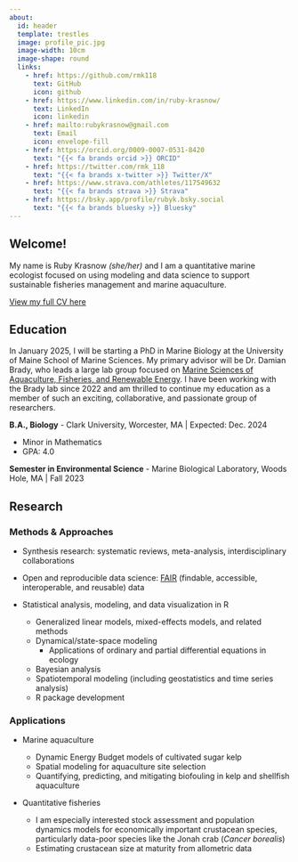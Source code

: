 ```yaml
---
about:
  id: header
  template: trestles
  image: profile_pic.jpg
  image-width: 10cm
  image-shape: round
  links:
    - href: https://github.com/rmk118
      text: GitHub
      icon: github
    - href: https://www.linkedin.com/in/ruby-krasnow/
      text: LinkedIn
      icon: linkedin
    - href: mailto:rubykrasnow@gmail.com
      text: Email
      icon: envelope-fill
    - href: https://orcid.org/0009-0007-0531-8420
      text: "{{< fa brands orcid >}} ORCID"
    - href: https://twitter.com/rmk_118
      text: "{{< fa brands x-twitter >}} Twitter/X"
    - href: https://www.strava.com/athletes/117549632
      text: "{{< fa brands strava >}} Strava"
    - href: https://bsky.app/profile/rubyk.bsky.social 
      text: "{{< fa brands bluesky >}} Bluesky"
---
```


::: {#header}
## Welcome!

My name is Ruby Krasnow *(she/her)* and I am a quantitative marine ecologist focused on using modeling and data science to support sustainable fisheries management and marine aquaculture.

[View my full CV here](Krasnow_CV_for_website_9-8-24.pdf){target="_blank"}
:::

## Education

In January 2025, I will be starting a PhD in Marine Biology at the University of Maine School of Marine Sciences. My primary advisor will be Dr. Damian Brady, who leads a large lab group focused on [Marine Sciences of Aquaculture, Fisheries, and Renewable Energy](https://umaine.edu/bradylab/). I have been working with the Brady lab since 2022 and am thrilled to continue my education as a member of such an exciting, collaborative, and passionate group of researchers.

**B.A., Biology** - Clark University, Worcester, MA \| Expected: Dec. 2024

-   Minor in Mathematics
-   GPA: 4.0

**Semester in Environmental Science** - Marine Biological Laboratory, Woods Hole, MA \| Fall 2023

## Research

### Methods & Approaches

-   Synthesis research: systematic reviews, meta-analysis, interdisciplinary collaborations

-   Open and reproducible data science: [FAIR](https://www.go-fair.org/fair-principles/) (findable, accessible, interoperable, and reusable) data

-   Statistical analysis, modeling, and data visualization in R

    -   Generalized linear models, mixed-effects models, and related methods
    -   Dynamical/state-space modeling
        -   Applications of ordinary and partial differential equations in ecology
    -   Bayesian analysis
    -   Spatiotemporal modeling (including geostatistics and time series analysis)
    -   R package development

### Applications

-   Marine aquaculture

    -   Dynamic Energy Budget models of cultivated sugar kelp
    -   Spatial modeling for aquaculture site selection
    -   Quantifying, predicting, and mitigating biofouling in kelp and shellfish aquaculture

-   Quantitative fisheries

    -   I am especially interested stock assessment and population dynamics models for economically important crustacean species, particularly data-poor species like the Jonah crab (*Cancer borealis*)
    -   Estimating crustacean size at maturity from allometric data
